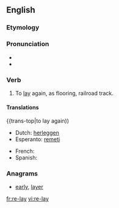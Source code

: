 {{also|relay}}
==English==

===Etymology===
{{prefix|re|lay}}

===Pronunciation===
* {{IPA|/ˈɻileɪ/}}
* {{homophones|relay}}

===Verb===
{{en-verb|re-lays|re-laying|re-laid|re-laid}}

# To [[lay]] again, as flooring, railroad track.

====Translations====
{{trans-top|to lay again))
* Dutch: [[herleggen]]
* Esperanto: [[remeti]]
{{trans-mid}}
* French: {{t+|fr|remettre}}
* Spanish: {{t-|es|reponer}}
{{trans-bottom}}

===Anagrams===
* {{alphagram|aelry}} [[early#English|early]], [[layer#English|layer]]

[[fr:re-lay]]
[[vi:re-lay]]